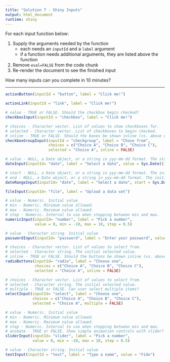 ```yaml
---
title: "Solution 7 - Shiny Inputs"
output: html_document
runtime: shiny
---
```


For each input function below: 

1. Supply the arguments needed by the function
    + each needs an `inputId` and a `label` argument
    + if a function needs additional arguments, they are listed above the function
2. Remove `eval=FALSE` from the code chunk
3. Re-render the document to see the finished input

How many inputs can you complete in 10 minutes?

***

```r
actionButton(inputId = "button", label = "Click me!")
```

```r
actionLink(inputId = "link", label = "Click me!")
```

```r
# value - TRUE or FALSE. Should the checkbox begin checked?
checkboxInput(inputId = "checkbox", label = "Click me!")
```

```r
# choices - Character vector. List of values to show checkboxes for.
# selected - Character vector. List of checkboxes to begin checked.
# inline - TRUE or FALSE. Should the boxes be shown inline (vs. above one another)?
checkboxGroupInput(inputId = "checkgroup", label = "Chose from",
                   choices = c("Choice A", "Choice B", "Choice C"),
                   selected = "Choice A", inline = FALSE)
```

```r
# value - NULL, a Date object, or a string in yyy-mm-dd format. The starting date.
dateInput(inputId= "date", label = "Select a date", value = Sys.Date())
```

```r
# start - NULL, a Date object, or a string in yyy-mm-dd format. The initial start date.
# end - NULL, a Date object, or a string in yyy-mm-dd format. The initial end date.
dateRangeInput(inputId= "date", label = "Select a date", start = Sys.Date(), end = Sys.Date() + 7)
```

```r
fileInput(inputId= "file", label = "Upload a data set")
```

```r
# value - Numeric. Initial value
# min - Numeric. Minimum value allowed.
# max - Numeric. Maximum value allowed.
# step - Numeric. Interval to use when stepping between min and max.
numericInput(inputId= "number", label = "Pick a number",
             value = 0, min = -10, max = 10, step = 0.5)
```

```r
# value - Character string. Initial value
passwordInput(inputId= "password", label = "Enter your password", value = "123456789")
```

```r
# choices - Character vector. List of values to select from.
# selected - Character string. The initial selected value.
# inline - TRUE or FALSE. Should the buttons be shown inline (vs. above one another)?
radioButtons(inputId= "radio", label = "Choose one", 
             choices = c("Choice A", "Choice B", "Choice C"),
             selected = "Choice A", inline = FALSE)
```

```r
# choices - Character vector. List of values to select from.
# selected - Character string. The initial selected value.
# multiple - TRUE or FALSE. Can user select multiple items?
selectInput(inputId= "select", label = "Choose one", 
            choices = c("Choice A", "Choice B", "Choice C"),
            selected = "Choice A", multiple = FALSE)
```

```r
# value - Numeric. Initial value
# min - Numeric. Minimum value allowed.
# max - Numeric. Maximum value allowed.
# step - Numeric. Interval to use when stepping between min and max.
# animate - TRUE or FALSE. Show simple animation controls with slider?
sliderInput(inputId= "slider", label = "Pick a number",
            value = 0, min = -10, max = 10, step = 0.5)
```

```r
# value - Character string. Initial value
textInput(inputId = "text", label = "Type a name", value = "Fido")
```